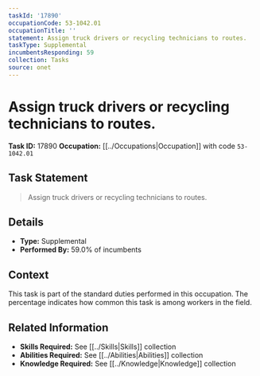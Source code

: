 ```yaml
---
taskId: '17890'
occupationCode: 53-1042.01
occupationTitle: ''
statement: Assign truck drivers or recycling technicians to routes.
taskType: Supplemental
incumbentsResponding: 59
collection: Tasks
source: onet
---
```

# Assign truck drivers or recycling technicians to routes.

**Task ID:** 17890
**Occupation:** [[../Occupations|Occupation]] with code `53-1042.01`

## Task Statement

> Assign truck drivers or recycling technicians to routes.

## Details

- **Type:** Supplemental
- **Performed By:** 59.0% of incumbents

## Context

This task is part of the standard duties performed in this occupation. The percentage indicates how common this task is among workers in the field.

## Related Information

- **Skills Required:** See [[../Skills|Skills]] collection
- **Abilities Required:** See [[../Abilities|Abilities]] collection
- **Knowledge Required:** See [[../Knowledge|Knowledge]] collection
